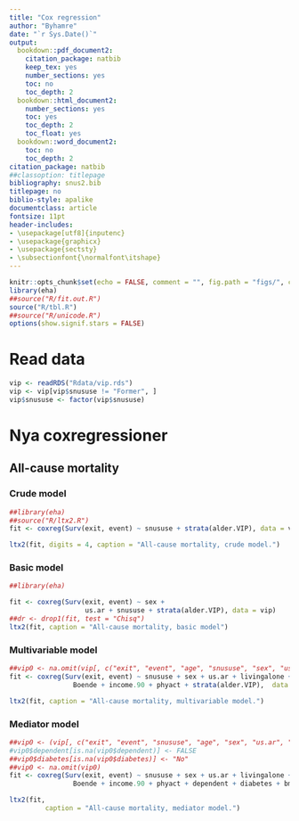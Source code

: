 ```yaml
---
title: "Cox regression"
author: "Byhamre"
date: "`r Sys.Date()`"
output:
  bookdown::pdf_document2:
    citation_package: natbib
    keep_tex: yes
    number_sections: yes
    toc: no
    toc_depth: 2
  bookdown::html_document2:
    number_sections: yes
    toc: yes
    toc_depth: 2
    toc_float: yes
  bookdown::word_document2:
    toc: no
    toc_depth: 2
citation_package: natbib
##classoption: titlepage
bibliography: snus2.bib
titlepage: no
biblio-style: apalike
documentclass: article
fontsize: 11pt
header-includes:
- \usepackage[utf8]{inputenc}
- \usepackage{graphicx}
- \usepackage{sectsty}
- \subsectionfont{\normalfont\itshape}
---
```


```r
knitr::opts_chunk$set(echo = FALSE, comment = "", fig.path = "figs/", cache = FALSE)
library(eha)
##source("R/fit.out.R")
source("R/tbl.R")
##source("R/unicode.R")
options(show.signif.stars = FALSE)
```

# Read data

```r
vip <- readRDS("Rdata/vip.rds")
vip <- vip[vip$snususe != "Former", ]
vip$snususe <- factor(vip$snususe)

```

# Nya coxregressioner

## All-cause mortality
### Crude model
```r
##library(eha)
##source("R/ltx2.R")
fit <- coxreg(Surv(exit, event) ~ snususe + strata(alder.VIP), data = vip)

ltx2(fit, digits = 4, caption = "All-cause mortality, crude model.")
```

### Basic model
```r
##library(eha)

fit <- coxreg(Surv(exit, event) ~ sex + 
                   us.ar + snususe + strata(alder.VIP), data = vip)
##dr <- drop1(fit, test = "Chisq")
ltx2(fit, caption = "All-cause mortality, basic model")
```

### Multivariable model
```r
##vip0 <- na.omit(vip[, c("exit", "event", "age", "snususe", "sex", "us.ar", "livingalone", "education", "Boende", "income.90", "phyact")])
fit <- coxreg(Surv(exit, event) ~ snususe + sex + us.ar + livingalone + education + 
                Boende + income.90 + phyact + strata(alder.VIP),  data = vip)

ltx2(fit, caption = "All-cause mortality, multivariable model.")
```

### Mediator model
```r
##vip0 <- (vip[, c("exit", "event", "snususe", "age", "sex", "us.ar", "livingalone", "education", ##"Boende", "income.90", "phyact", "dependent", "diabetes", "bmi", "alder.VIP")])
#vip0$dependent[is.na(vip0$dependent)] <- FALSE
##vip0$diabetes[is.na(vip0$diabetes)] <- "No"
##vip0 <- na.omit(vip0)
fit <- coxreg(Surv(exit, event) ~ snususe + sex + us.ar + livingalone + education + strata(alder.VIP) +
                Boende + income.90 + phyact + dependent + diabetes + bmi,  data = vip)

ltx2(fit,  
         caption = "All-cause mortality, mediator model.")
```

